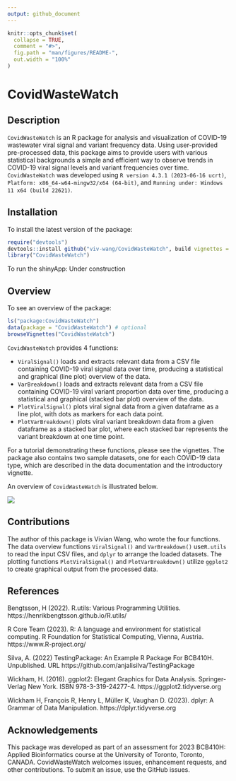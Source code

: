 ```yaml
---
output: github_document
---
```


<!-- README.md is generated from README.Rmd. Please edit that file -->

```r
knitr::opts_chunk$set(
  collapse = TRUE,
  comment = "#>",
  fig.path = "man/figures/README-",
  out.width = "100%"
)
```

# CovidWasteWatch

<!-- badges: start -->
<!-- badges: end -->


## Description

`CovidWasteWatch` is an R package for analysis and visualization
of COVID-19 wastewater viral signal and variant frequency data. 
Using user-provided pre-processed data, this package aims to provide users 
with various statistical backgrounds a simple and efficient way to observe 
trends in COVID-19 viral signal levels and variant frequencies over time.
`CovidWasteWatch` was developed using `R version 4.3.1 (2023-06-16 ucrt)`, 
`Platform: x86_64-w64-mingw32/x64 (64-bit)`, and 
`Running under: Windows 11 x64 (build 22621)`.

## Installation

To install the latest version of the package:

``` r
require("devtools")
devtools::install github("viv-wang/CovidWasteWatch", build vignettes = TRUE)
library("CovidWasteWatch")
```

To run the shinyApp:
Under construction

## Overview

To see an overview of the package:

``` r
ls("package:CovidWasteWatch")
data(package = "CovidWasteWatch") # optional
browseVignettes("CovidWasteWatch") 
```

`CovidWasteWatch` provides 4 functions:

- `ViralSignal()` loads and extracts relevant data from a CSV file containing
COVID-19 viral signal data over time, producing a statistical and graphical
(line plot) overview of the data.
- `VarBreakdown()` loads and extracts relevant data from a CSV file containing
COVID-19 viral variant proportion data over time, producing a statistical and graphical
(stacked bar plot) overview of the data.
- `PlotViralSignal()` plots viral signal data from a given dataframe as a line 
plot, with dots as markers for each data point.
- `PlotVarBreakdown()` plots viral variant breakdown data from a given dataframe
as a stacked bar plot, where each stacked bar represents the variant
breakdown at one time point.

For a tutorial demonstrating these functions, please see the vignettes.
The package also contains two sample datasets, one for each COVID-19 data type, 
which are described in the data documentation and the introductory vignette.

An overview of `CovidWasteWatch` is illustrated below.

![](./inst/extdata/package_overview.png)

## Contributions

The author of this package is Vivian Wang, who wrote the four functions.
The data overview functions `ViralSignal()` and `VarBreakdown()` use`R.utils` to 
read the input CSV files, and `dplyr` to arrange the loaded datasets.
The plotting functions `PlotViralSignal()` and `PlotVarBreakdown()` utilize 
`ggplot2` to create graphical output from the processed data.

## References

Bengtsson, H (2022). R.utils: Various Programming Utilities. https://henrikbengtsson.github.io/R.utils/

R Core Team (2023). R: A language and environment for statistical computing. R Foundation for Statistical Computing, Vienna, Austria. https://www.R-project.org/

Silva, A. (2022) TestingPackage: An Example R Package For BCB410H.
Unpublished. URL https://github.com/anjalisilva/TestingPackage

Wickham, H. (2016). ggplot2: Elegant Graphics for Data Analysis. Springer-Verlag New York. ISBN 978-3-319-24277-4. https://ggplot2.tidyverse.org

Wickham H, François R, Henry L, Müller K, Vaughan D. (2023). dplyr: A Grammar of Data Manipulation. https://dplyr.tidyverse.org


## Acknowledgements

This package was developed as part of an assessment for 2023
BCB410H: Applied Bioinformatics course at the University of
Toronto, Toronto, CANADA. CovidWasteWatch welcomes issues,
enhancement requests, and other contributions. To submit an issue,
use the GitHub issues.
